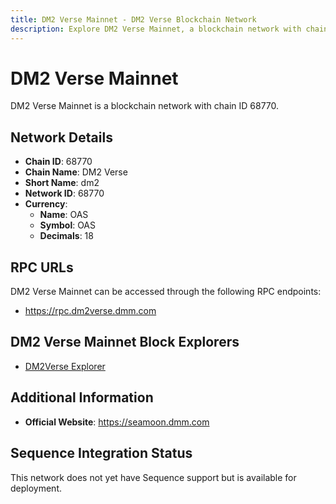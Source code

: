 ```yaml
--- 
title: DM2 Verse Mainnet - DM2 Verse Blockchain Network
description: Explore DM2 Verse Mainnet, a blockchain network with chain ID 68770. Learn about its native currency, OAS, and how to interact with the network.
---
```


# DM2 Verse Mainnet

DM2 Verse Mainnet is a blockchain network with chain ID 68770.

## Network Details

- **Chain ID**: 68770
- **Chain Name**: DM2 Verse
- **Short Name**: dm2
- **Network ID**: 68770
- **Currency**: 
  - **Name**: OAS
  - **Symbol**: OAS
  - **Decimals**: 18

## RPC URLs

DM2 Verse Mainnet can be accessed through the following RPC endpoints:

- https://rpc.dm2verse.dmm.com

## DM2 Verse Mainnet Block Explorers

- [DM2Verse Explorer](https://explorer.dm2verse.dmm.com)

## Additional Information

- **Official Website**: https://seamoon.dmm.com

## Sequence Integration Status

This network does not yet have Sequence support but is available for deployment.
